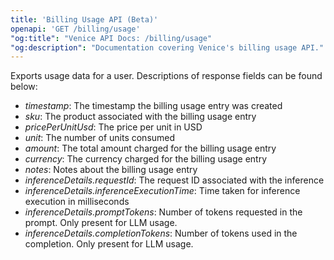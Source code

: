 ```yaml
---
title: 'Billing Usage API (Beta)'
openapi: 'GET /billing/usage'
"og:title": "Venice API Docs: /billing/usage"
"og:description": "Documentation covering Venice's billing usage API."
---
```


Exports usage data for a user. Descriptions of response fields can be found below:

- *timestamp*: The timestamp the billing usage entry was created
- *sku*: The product associated with the billing usage entry
- *pricePerUnitUsd*: The price per unit in USD
- *unit*: The number of units consumed
- *amount*: The total amount charged for the billing usage entry
- *currency*: The currency charged for the billing usage entry
- *notes*: Notes about the billing usage entry
- *inferenceDetails.requestId*:  The request ID associated with the inference
- *inferenceDetails.inferenceExecutionTime*: Time taken for inference execution in milliseconds
- *inferenceDetails.promptTokens*: Number of tokens requested in the prompt. Only present for LLM usage.
- *inferenceDetails.completionTokens*: Number of tokens used in the completion. Only present for LLM usage.
